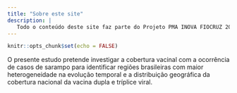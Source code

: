```yaml
---
title: "Sobre este site"
description: |
   Todo o conteúdo deste site faz parte do Projeto PMA INOVA FIOCRUZ 2020, intitulado *Análise geográfica da Cobertura Vacinal e a ocorrência do Sarampo no Brasil, 2000-2019.*
---
```


```r
knitr::opts_chunk$set(echo = FALSE)
```

O presente estudo pretende investigar a cobertura vacinal com a ocorrência de casos de sarampo para
identificar regiões brasileiras com maior heterogeneidade na evolução temporal e a distribuição geográfica da cobertura nacional da vacina dupla e tríplice viral.
